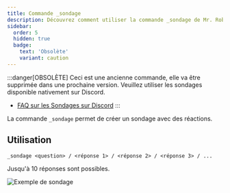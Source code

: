 ```yaml
---
title: Commande _sondage
description: Découvrez comment utiliser la commande _sondage de Mr. Robøt.
sidebar:
  order: 5
  hidden: true
  badge:
    text: 'Obsolète'
    variant: caution
---
```


:::danger[OBSOLÈTE]
Ceci est une ancienne commande, elle va être supprimée dans une prochaine version.
Veuillez utiliser les sondages disponible nativement sur Discord.

- [FAQ sur les Sondages sur Discord](https://support.discord.com/hc/fr/articles/22163184112407-FAQ-sur-les-Sondages)
:::

La commande `_sondage` permet de créer un sondage avec des réactions.

## Utilisation

```
_sondage <question> / <réponse 1> / <réponse 2> / <réponse 3> / ...
```

Jusqu'à 10 réponses sont possibles.

![Exemple de sondage](/img/survey.png)

